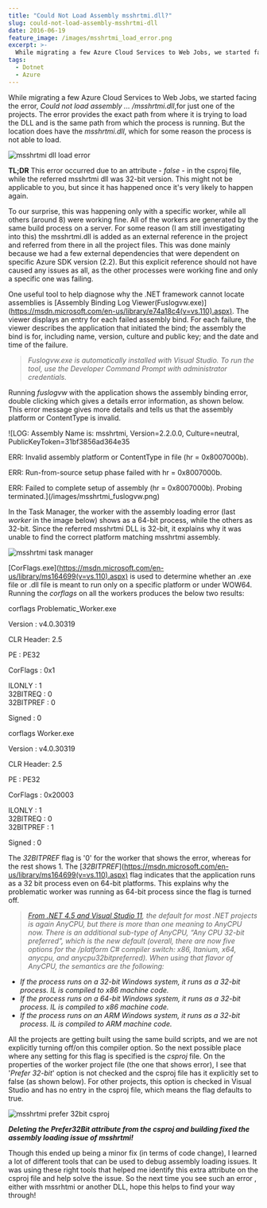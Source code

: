 ```yaml
---
title: "Could Not Load Assembly msshrtmi.dll?"
slug: could-not-load-assembly-msshrtmi-dll
date: 2016-06-19
feature_image: /images/msshrtmi_load_error.png
excerpt: >-
  While migrating a few Azure Cloud Services to Web Jobs, we started facing the error, Could not load assembly ... /msshrtmi.dll,for just one of the projects. The error provides the...
tags:
  - Dotnet
  - Azure
---
```

While migrating a few Azure Cloud Services to Web Jobs, we started facing the error, _Could not load assembly ... /msshrtmi.dll_,for just one of the projects. The error provides the exact path from where it is trying to load the DLL and is the same path from which the process is running. But the location does have the _msshrtmi.dll_, which for some reason the process is not able to load.

![msshrtmi dll load error](/images/msshrtmi_load_error.png)

**TL;DR** This error occurred due to an attribute - _<Prefer32Bit>false</Prefer32Bit>_ - in the csproj file, while the referred msshrtmi dll was 32-bit version. This might not be applicable to you, but since it has happened once it's very likely to happen again.

To our surprise, this was happening only with a specific worker, while all others (around 8) were working fine. All of the workers are generated by the same build process on a server. For some reason (I am still investigating into this) the msshrtmi.dll is added as an external reference in the project and referred from there in all the project files. This was done mainly because we had a few external dependencies that were dependent on specific Azure SDK version (2.2). But this explicit reference should not have caused any issues as all, as the other processes were working fine and only a specific one was failing.

One useful tool to help diagnose why the .NET framework cannot locate assemblies is \[Assembly Binding Log Viewer(Fuslogvw.exe)\](https://msdn.microsoft.com/en-us/library/e74a18c4(v=vs.110).aspx). The viewer displays an entry for each failed assembly bind. For each failure, the viewer describes the application that initiated the bind; the assembly the bind is for, including name, version, culture and public key; and the date and time of the failure.

> _Fuslogvw.exe is automatically installed with Visual Studio. To run the tool, use the Developer Command Prompt with administrator credentials._

Running _fuslogvw_ with the application shows the assembly binding error, double clicking which gives a details error information, as shown below. This error message gives more details and tells us that the assembly platform or ContentType is invalid.

![LOG: Assembly Name is: msshrtmi, Version=2.2.0.0, Culture=neutral, PublicKeyToken=31bf3856ad364e35

ERR: Invalid assembly platform or ContentType in file (hr = 0x8007000b).

ERR: Run-from-source setup phase failed with hr = 0x8007000b.

ERR: Failed to complete setup of assembly (hr = 0x8007000b). Probing terminated.](/images/msshrtmi_fuslogvw.png)

In the Task Manager, the worker with the assembly loading error (last _worker_ in the image below) shows as a 64-bit process, while the others as 32-bit. Since the referred msshrtmi DLL is 32-bit, it explains why it was unable to find the correct platform matching msshrtmi assembly.

![msshrtmi task manager](/images/msshrtmi_task_manager.png)

\[CorFlags.exe\](https://msdn.microsoft.com/en-us/library/ms164699(v=vs.110).aspx) is used to determine whether an .exe file or .dll file is meant to run only on a specific platform or under WOW64. Running the _corflags_ on all the workers produces the below two results:

corflags Problematic\_Worker.exe  

Version : v4.0.30319  

CLR Header: 2.5  

PE : PE32  

CorFlags : 0x1  

ILONLY : 1  
32BITREQ : 0  
32BITPREF : 0  

Signed : 0

corflags Worker.exe  

Version : v4.0.30319  

CLR Header: 2.5  

PE : PE32  

CorFlags : 0x20003  

ILONLY : 1  
32BITREQ : 0  
32BITPREF : 1  

Signed : 0

The _32BITPREF_ flag is '0' for the worker that shows the error, whereas for the rest shows 1. The \[_32BITPREF_\](https://msdn.microsoft.com/en-us/library/ms164699(v=vs.110).aspx) flag indicates that the application runs as a 32 bit process even on 64-bit platforms. This explains why the problematic worker was running as 64-bit process since the flag is turned off.

> _[From .NET 4.5 and Visual Studio 11](http://blogs.microsoft.co.il/sasha/2012/04/04/what-anycpu-really-means-as-of-net-45-and-visual-studio-11/), the default for most .NET projects is again AnyCPU, but there is more than one meaning to AnyCPU now. There is an additional sub-type of AnyCPU, “Any CPU 32-bit preferred”, which is the new default (overall, there are now five options for the /platform C# compiler switch: x86, Itanium, x64, anycpu, and anycpu32bitpreferred). When using that flavor of AnyCPU, the semantics are the following:_

-   _If the process runs on a 32-bit Windows system, it runs as a 32-bit process. IL is compiled to x86 machine code._
-   _If the process runs on a 64-bit Windows system, it runs as a 32-bit process. IL is compiled to x86 machine code._
-   _If the process runs on an ARM Windows system, it runs as a 32-bit process. IL is compiled to ARM machine code._

All the projects are getting built using the same build scripts, and we are not explicitly turning off/on this compiler option. So the next possible place where any setting for this flag is specified is the _csproj_ file. On the properties of the worker project file (the one that shows error), I see that '_Prefer 32-bit_' option is not checked and the csproj file has it explicitly set to false (as shown below). For other projects, this option is checked in Visual Studio and has no entry in the csproj file, which means the flag defaults to true.

![msshrtmi prefer 32bit csproj](/images/msshrtmi_prefer32bit.png)

**_Deleting the Prefer32Bit attribute from the csproj and building fixed the assembly loading issue of msshrtmi!_**

Though this ended up being a minor fix (in terms of code change), I learned a lot of different tools that can be used to debug assembly loading issues. It was using these right tools that helped me identify this extra attribute on the csproj file and help solve the issue. So the next time you see such an error , either with mssrhtmi or another DLL, hope this helps to find your way through!